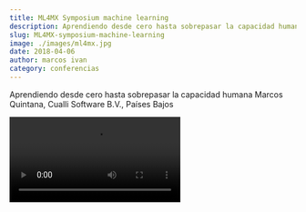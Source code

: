 ```yaml
---
title: ML4MX Symposium machine learning
description: Aprendiendo desde cero hasta sobrepasar la capacidad humana
slug: ML4MX-symposium-machine-learning
image: ./images/ml4mx.jpg
date: 2018-04-06
author: marcos ivan
category: conferencias
---
```


Aprendiendo desde cero hasta sobrepasar la capacidad humana
Marcos Quintana, Cualli Software B.V., Países Bajos


<Video src="https://www.youtube.com/embed/k3cLfVsnayg" />


